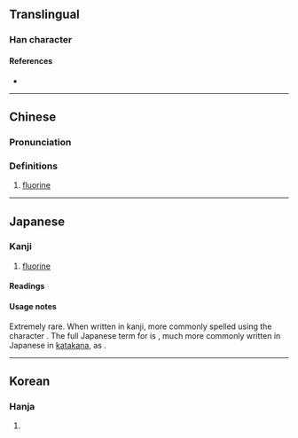 {{character info/new}}
==Translingual==

===Han character===
{{Han char|rn=84|rad=气|as=05|sn=9|four=80510|canj=ONLLN|ids=⿹气弗}}

====References====
* {{Han ref|kx=0599.111|dkj=17058|hdz=32011.060|uh=6C1F|ud=27679|bh=AC74|bd=44148}}

----

==Chinese==
{{zh-forms}}

===Pronunciation===
{{zh-pron
|m=fú
|c=fat1
|mc=
|oc=
|ma=
|cat=n
}}

===Definitions===
{{zh-hanzi}}

# {{lb|zh|chemistry}} [[fluorine]]

{{zh-cat|Chemical elements}}

----

==Japanese==

===Kanji===
{{ja-kanji|grade=uc|rs=气05}}

# [[fluorine]]

====Readings====
{{ja-readings
|goon=ふつ
|kanon=ふつ
}}

====Usage notes====
Extremely rare. When written in kanji, more commonly spelled using the character {{l|ja|弗}}. The full Japanese term for {{m|en|fluorine}} is {{ja-l|弗素}}, much more commonly written in Japanese in [[katakana]], as {{ja-l|フッ素}}.

----

==Korean==

===Hanja===
{{ko-hanja|hangeul=불|eumhun=|rv=bul|mr=pul|y=pul}}

# {{defn|lang=ko|sort=气05}}